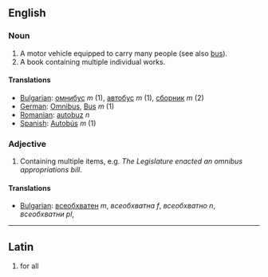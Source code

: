 ==English==

===Noun===

# A motor vehicle equipped to carry many people (see also [[bus]]).
# A book containing multiple individual works.

====Translations====
*[[Bulgarian]]: [[омнибус]] ''m'' (1), [[автобус]] ''m'' (1), [[сборник]] ''m'' (2)
*[[German]]: [[Omnibus]], [[Bus]] ''m'' (1)
*[[Romanian]]: [[autobuz]] ''n''
*[[Spanish]]: [[Autobús]] ''m'' (1)

===Adjective===

# Containing multiple items, e.g. ''The Legislature enacted an omnibus appropriations bill''.

====Translations====
*[[Bulgarian]]: [[всеобхватен]] ''m'', ''всеобхватна'' ''f'', ''всеобхватно'' ''n'', ''всеобхватни'' ''pl'', 

----

==Latin==
#for all